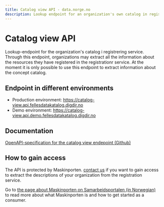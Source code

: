 ```yaml
---
title: Catalog view API - data.norge.no
description: Lookup endpoint for an organization's own catalog in registration service.
---
```


# Catalog view API

<Ingress>
    Lookup-endpoint for the organization's catalog i registrering service. Through this endpoint, organizations may
    extract all the information about the resources they have registered in the registrationr service. At the moment it
    is only possible to use this endpoint to extract information about the concept catalog.
</Ingress>

## Endpoint in different environments

- Production environment: https://catalog-view.api.fellesdatakatalog.digdir.no
- Demo environment: https://catalog-view.api.demo.fellesdatakatalog.digdir.no

## Documentation

[OpenAPI-specification for the catalog view endepoint (Github)](https://github.com/Informasjonsforvaltning/catalog-view-api/blob/main/openapi.yaml)

## How to gain access

The API is protected by Maskinporten. [contact us](/contact) if you want to gain access to extract the descriptions of your organization from the registration service.

Go to [the page about Maskinporten on Samarbeidsportalen (in Norwegian)](https://samarbeid.digdir.no/maskinporten/maskinporten/25) to read more about what Maskinporten is and how to get started as a consumer.
